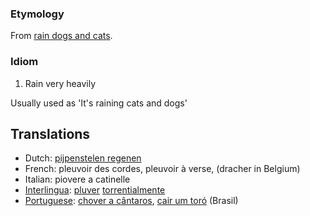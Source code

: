 ===Etymology===

From [[rain dogs and cats]].

===Idiom===
#Rain very heavily

Usually used as 'It's raining cats and dogs'

==Translations==

*Dutch: [[pijpenstelen regenen]]
*French: pleuvoir des cordes, pleuvoir à verse, (dracher in Belgium)
*Italian: piovere a catinelle
*[[Interlingua]]: [[pluver]] [[torrential]]mente
*[[Portuguese]]: [[chover a cântaros]], [[cair um toró]] (Brasil)